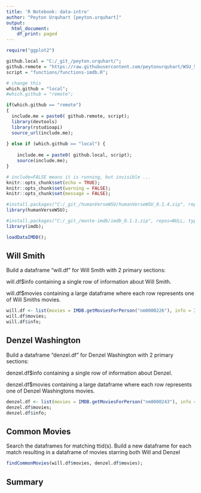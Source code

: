 ```yaml
---
title: 'R Notebook: data-intro'
author: "Peyton Urquhart [peyton.urquhart]"
output:
  html_document:
    df_print: paged
---
```


```r
require("ggplot2")
```

```r
github.local = "C:/_git_/peyton.urquhart/";
github.remote = "https://raw.githubusercontent.com/peytonurquhart/WSU_STAT_419/main/";
script = "functions/functions-imdb.R";

# change this
which.github = "local";
#which.github = "remote";
```

```r
if(which.github == "remote")
{
  include.me = paste0( github.remote, script);
  library(devtools)
  library(rstudioapi)
  source_url(include.me);
  
} else if (which.github == "local") {
  
    include.me = paste0( github.local, script);
    source(include.me);
}
```

```r
# include=FALSE means it is running, but invisible ...
knitr::opts_chunk$set(echo = TRUE);
knitr::opts_chunk$set(warning = FALSE);
knitr::opts_chunk$set(message = FALSE);
```

```r
#install.packages("C:/_git_/humanVerseWSU/humanVerseWSU_0.1.4.zip", repos=NULL, type="source");
library(humanVerseWSU);

#install.packages("C:/_git_/monte-imdb/imdb_0.1.1.zip", repos=NULL, type="source");
library(imdb);
```

```r
loadDataIMDB();
```

## Will Smith

Build a dataframe "will.df" for Will Smith with 2 primary sections:

will.df$info containing a single row of information about Will Smith.

will.df$movies containing a large dataframe where each row represents one of Will
Smiths movies.

```r
will.df <- list(movies = IMDB.getMoviesForPerson("nm0000226"), info = IMDB.getPersonInfo("nm0000226"));
will.df$movies;
will.df$info;
```

## Denzel Washington

Build a dataframe "denzel.df" for Denzel Washington with 2 primary sections:

denzel.df$info containing a single row of information about Denzel.

denzel.df$movies containing a large dataframe where each row represents one of
Denzel Washingtons movies.

```r
denzel.df <- list(movies = IMDB.getMoviesForPerson("nm0000243"), info = IMDB.getPersonInfo("nm0000243"));
denzel.df$movies;
denzel.df$info;
```

## Common Movies

Search the dataframes for matching ttid(s). Build a new dataframe for each match
resulting in a dataframe of movies starring both Will and Denzel

```r
findCommonMovies(will.df$movies, denzel.df$movies);
```


## Summary






































